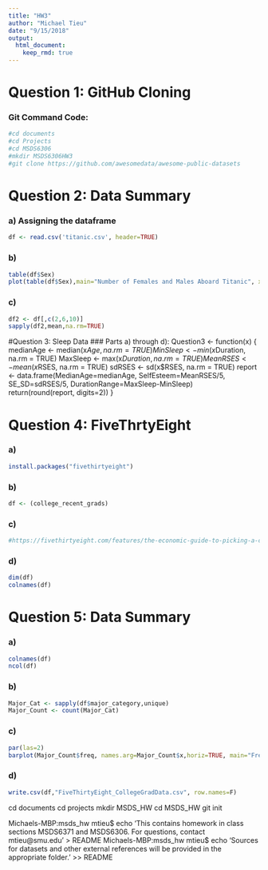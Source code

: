 ```yaml
---
title: "HW3"
author: "Michael Tieu"
date: "9/15/2018"
output: 
  html_document:
    keep_rmd: true
---
```


# Question 1: GitHub Cloning
### Git Command Code:
```r
#cd documents
#cd Projects
#cd MSDS6306
#mkdir MSDS6306HW3
#git clone https://github.com/awesomedata/awesome-public-datasets
```

# Question 2: Data Summary
### a) Assigning the dataframe
```r
df <- read.csv('titanic.csv', header=TRUE)
```

### b)
```r
table(df$Sex)
plot(table(df$Sex),main="Number of Females and Males Aboard Titanic", xlab="Gender",ylab="Count")
```

### c)
```r
df2 <- df[,c(2,6,10)]
sapply(df2,mean,na.rm=TRUE)
```

#Question 3: Sleep Data
### Parts a) through d):
Question3 <- function(x)
{
  medianAge <- median(x$Age,na.rm=TRUE)
  MinSleep <- min(x$Duration, na.rm = TRUE)
  MaxSleep <- max(x$Duration, na.rm = TRUE)
  MeanRSES <- mean(x$RSES, na.rm = TRUE)
  sdRSES <- sd(x$RSES, na.rm = TRUE)
  report <- data.frame(MedianAge=medianAge, SelfEsteem=MeanRSES/5, SE_SD=sdRSES/5, DurationRange=MaxSleep-MinSleep)
  return(round(report, digits=2))
}

# Question 4: FiveThrtyEight
### a)
```r
install.packages("fivethirtyeight")
```

### b)
```r
df <- (college_recent_grads)
```

### c)
```r
#https://fivethirtyeight.com/features/the-economic-guide-to-picking-a-college-major/
```

### d)
```r
dim(df)
colnames(df)
```

# Question 5: Data Summary
### a)
```r
colnames(df)
ncol(df)
```

### b)
```r
Major_Cat <- sapply(df$major_category,unique)
Major_Count <- count(Major_Cat)
```

### c)
```r
par(las=2)
barplot(Major_Count$freq, names.arg=Major_Count$x,horiz=TRUE, main="Frequency of College Majors",col='blue',xlab="Frequency",ylab="Majors",cex.names=0.3,space=0.3,cex.axis=0.75)
```

### d)
```r
write.csv(df,"FiveThirtyEight_CollegeGradData.csv", row.names=F)
```

cd documents
cd projects
mkdir MSDS_HW
cd MSDS_HW
git init

Michaels-MBP:msds_hw mtieu$ echo 'This contains homework in class sections MSDS6371 and MSDS6306. For questions, contact mtieu@smu.edu' > README
Michaels-MBP:msds_hw mtieu$ echo 'Sources for datasets and other external references will be provided in the appropriate folder.' >> README
